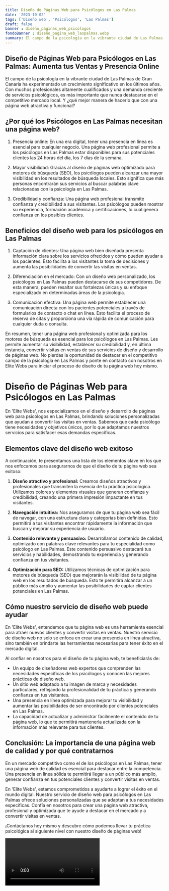 ```yaml
---
title: Diseño de Páginas Web para Psicólogos en Las Palmas
date: '2023-10-02'
tags: ['Diseño web', 'Psicólogos', 'Las Palmas']
draft: false
banner : diseño_paginas_web_psicólogos
fondoBanner : diseño_pagina_web_laspalmas.webp
summary: El campo de la psicología en la vibrante ciudad de Las Palmas de Gran Canaria ha experimentado un crecimiento significativo en los últimos años. Con muchos profesionales altamente cualificados y una demanda creciente de servicios psicológicos, es más importante que nunca destacarse en el competitivo mercado local. Y ¿qué mejor manera de hacerlo que con una página web atractiva y funcional?
---
```


## Diseño de Páginas Web para Psicólogos en Las Palmas: Aumenta tus Ventas y Presencia Online

El campo de la psicología en la vibrante ciudad de Las Palmas de Gran Canaria ha experimentado un crecimiento significativo en los últimos años. Con muchos profesionales altamente cualificados y una demanda creciente de servicios psicológicos, es más importante que nunca destacarse en el competitivo mercado local. Y ¿qué mejor manera de hacerlo que con una página web atractiva y funcional?

## ¿Por qué los Psicólogos en Las Palmas necesitan una página web?

1. Presencia online: En una era digital, tener una presencia en línea es esencial para cualquier negocio. Una página web profesional permite a los psicólogos en Las Palmas estar disponibles para sus potenciales clientes las 24 horas del día, los 7 días de la semana. 

2. Mayor visibilidad: Gracias al diseño de páginas web optimizado para motores de búsqueda (SEO), los psicólogos pueden alcanzar una mayor visibilidad en los resultados de búsqueda locales. Esto significa que más personas encontrarán sus servicios al buscar palabras clave relacionadas con la psicología en Las Palmas.

3. Credibilidad y confianza: Una página web profesional transmite confianza y credibilidad a sus visitantes. Los psicólogos pueden mostrar su experiencia, formación académica y certificaciones, lo cual genera confianza en los posibles clientes.

## Beneficios del diseño web para los psicólogos en Las Palmas

1. Captación de clientes: Una página web bien diseñada presenta información clara sobre los servicios ofrecidos y cómo pueden ayudar a los pacientes. Esto facilita a los visitantes la toma de decisiones y aumenta las posibilidades de convertir las visitas en ventas.

2. Diferenciación en el mercado: Con un diseño web personalizado, los psicólogos en Las Palmas pueden destacarse de sus competidores. De esta manera, pueden resaltar sus fortalezas únicas y su enfoque especializado en determinadas áreas de la psicología.

3. Comunicación efectiva: Una página web permite establecer una comunicación directa con los pacientes potenciales a través de formularios de contacto o chat en línea. Esto facilita el proceso de reserva de citas y proporciona una vía rápida de comunicación para cualquier duda o consulta.

En resumen, tener una página web profesional y optimizada para los motores de búsqueda es esencial para los psicólogos en Las Palmas. Les permite aumentar su visibilidad, establecer su credibilidad y, en última instancia, convertir visitas en ventas de sus servicios de diseño y desarrollo de páginas web. No pierdas la oportunidad de destacar en el competitivo campo de la psicología en Las Palmas y ponte en contacto con nosotros en Elite Webs para iniciar el proceso de diseño de tu página web hoy mismo.

<GifSeo />

<Cta />

# Diseño de Páginas Web para Psicólogos en Las Palmas

En 'Elite Webs', nos especializamos en el diseño y desarrollo de páginas web para psicólogos en Las Palmas, brindando soluciones personalizadas que ayudan a convertir las visitas en ventas. Sabemos que cada psicólogo tiene necesidades y objetivos únicos, por lo que adaptamos nuestros servicios para satisfacer esas demandas específicas.

## Elementos clave del diseño web exitoso

A continuación, te presentamos una lista de los elementos clave en los que nos enfocamos para asegurarnos de que el diseño de tu página web sea exitoso:

1. **Diseño atractivo y profesional:** Creamos diseños atractivos y profesionales que transmiten la esencia de tu práctica psicológica. Utilizamos colores y elementos visuales que generan confianza y credibilidad, creando una primera impresión impactante en tus visitantes.

2. **Navegación intuitiva:** Nos aseguramos de que tu página web sea fácil de navegar, con una estructura clara y categorías bien definidas. Esto permitirá a tus visitantes encontrar rápidamente la información que buscan y mejorar su experiencia de usuario.

3. **Contenido relevante y persuasivo:** Desarrollamos contenido de calidad, optimizado con palabras clave relevantes para tu especialidad como psicólogo en Las Palmas. Este contenido persuasivo destacará tus servicios y habilidades, demostrando tu experiencia y generando confianza en tus visitantes.

4. **Optimización para SEO:** Utilizamos técnicas de optimización para motores de búsqueda (SEO) que mejorarán la visibilidad de tu página web en los resultados de búsqueda. Esto te permitirá alcanzar a un público más amplio y aumentar las posibilidades de captar clientes potenciales en Las Palmas.

## Cómo nuestro servicio de diseño web puede ayudar

En 'Elite Webs', entendemos que tu página web es una herramienta esencial para atraer nuevos clientes y convertir visitas en ventas. Nuestro servicio de diseño web no solo se enfoca en crear una presencia en línea atractiva, sino también en brindarte las herramientas necesarias para tener éxito en el mercado digital.

Al confiar en nosotros para el diseño de tu página web, te beneficiarás de:

- Un equipo de diseñadores web expertos que comprenden las necesidades específicas de los psicólogos y conocen las mejores prácticas de diseño web.
- Un sitio web adaptado a tu imagen de marca y necesidades particulares, reflejando la profesionalidad de tu práctica y generando confianza en tus visitantes.
- Una presencia en línea optimizada para mejorar tu visibilidad y aumentar las posibilidades de ser encontrado por clientes potenciales en Las Palmas.
- La capacidad de actualizar y administrar fácilmente el contenido de tu página web, lo que te permitirá mantenerla actualizada con la información más relevante para tus clientes.

## Conclusión: La importancia de una página web de calidad y por qué contratarnos

En un mercado competitivo como el de los psicólogos en Las Palmas, tener una página web de calidad es esencial para destacar entre la competencia. Una presencia en línea sólida te permitirá llegar a un público más amplio, generar confianza en tus potenciales clientes y convertir visitas en ventas.

En 'Elite Webs', estamos comprometidos a ayudarte a lograr el éxito en el mundo digital. Nuestro servicio de diseño web para psicólogos en Las Palmas ofrece soluciones personalizadas que se adaptan a tus necesidades específicas. Confía en nosotros para crear una página web atractiva, profesional y optimizada que te ayude a destacar en el mercado y a convertir visitas en ventas.

¡Contáctanos hoy mismo y descubre cómo podemos llevar tu práctica psicológica al siguiente nivel con nuestro diseño de páginas web!

<Video />

<CtaBot job='Psicólogos' city='Las Palmas'/>

<Gmaps query='Las Palmas+españa+maps' />